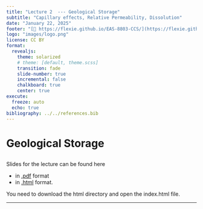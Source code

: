 ```yaml
---
title: "Lecture 2  --- Geological Storage"
subtitle: "Capillary effects, Relative Permeability, Dissolution"
date: "January 22, 2025"
footer: "[🔗 https://flexie.github.io/EAS-8803-CCS/](https://flexie.github.io/EAS-8803-CCS/)"
logo: "images/logo.png"
license: CC BY
format: 
  revealjs:
    theme: solarized
    # theme: [default, theme.scss]
    transition: fade
    slide-number: true
    incremental: false 
    chalkboard: true
    center: true
execute:
  freeze: auto
  echo: true
bibliography: ../../references.bib
---
```


# Geological Storage


## 

Slides for the lecture can be found here

- in [.pdf](https://www.dropbox.com/scl/fi/lax3ykkbjru6koovwyade/3-Lecture.pdf?rlkey=gn906i487kteiqd5s7n8m0uan&st=b9fl8snm&dl=0) format
- in [.html](https://www.dropbox.com/scl/fo/vsdv2bwjzk7skvi8gi58y/AL1mrUgVfYbyZjb2uh3PP2Q?rlkey=pfpww21bg6mgtayfc3wszv9ur&st=osjxd8bj&dl=0) format. 
 
You need to download the html directory and open the index.html file.

***